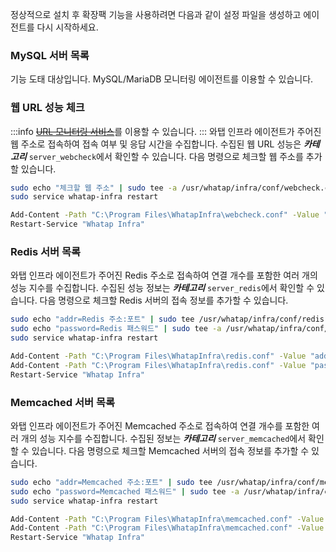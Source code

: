 정상적으로 설치 후 확장팩 기능을 사용하려면 다음과 같이 설정 파일을 생성하고 에이전트를 다시 시작하세요.

### MySQL 서버 목록
기능 도태 대상입니다. MySQL/MariaDB 모니터링 에이전트를 이용할 수 있습니다.

### 웹 URL 성능 체크
:::info
~~[URL 모니터링 서비스](https://guide.whatap.io/whatap_guide/use_guide/url_monitoring/pages/intro.html)~~를 이용할 수 있습니다.
:::
와탭 인프라 에이전트가 주어진 웹 주소로 접속하여 접속 여부 및 응답 시간을 수집합니다. 수집된 웹 URL 성능은 ***카테고리*** `server_webcheck`에서 확인할 수 있습니다. 다음 명령으로 체크할 웹 주소를 추가할 있습니다.

<Tabs>
<TabItem value="lxs" label="Linux Shell">

```bash title=SH
sudo echo "체크할 웹 주소" | sudo tee -a /usr/whatap/infra/conf/webcheck.conf
sudo service whatap-infra restart
```

</TabItem>
<TabItem value="wps" label="Windows Powershell">

```bash title=SH
Add-Content -Path "C:\Program Files\WhatapInfra\webcheck.conf" -Value "체크할 웹 주소"
Restart-Service "Whatap Infra"
```

</TabItem>
</Tabs>

### Redis 서버 목록

와탭 인프라 에이전트가 주어진 Redis 주소로 접속하여 연결 개수를 포함한 여러 개의 성능 지수를 수집합니다. 수집된 성능 정보는 ***카테고리*** `server_redis`에서 확인할 수 있습니다. 다음 명령으로 체크할 Redis 서버의 접속 정보를 추가할 수 있습니다.

<Tabs>
<TabItem value="lxs2" label="Linux Shell">

```bash title=SH
sudo echo "addr=Redis 주소:포트" | sudo tee /usr/whatap/infra/conf/redis.conf
sudo echo "password=Redis 패스워드" | sudo tee -a /usr/whatap/infra/conf/redis.conf
sudo service whatap-infra restart
```

</TabItem>
<TabItem value="wps2" label="Windows Powershell">

```bash title=SH
Add-Content -Path "C:\Program Files\WhatapInfra\redis.conf" -Value "addr=Redis 주소:포트"
Add-Content -Path "C:\Program Files\WhatapInfra\redis.conf" -Value "password=Redis 패스워드"
Restart-Service "Whatap Infra"
```

</TabItem>
</Tabs>

### Memcached 서버 목록

와탭 인프라 에이전트가 주어진 Memcached 주소로 접속하여 연결 개수를 포함한 여러 개의 성능 지수를 수집합니다. 수집된 정보는 ***카테고리*** `server_memcached`에서 확인할 수 있습니다. 다음 명령으로 체크할 Memcached 서버의 접속 정보를 추가할 수 있습니다.

<Tabs>
<TabItem value="lxs3" label="Linux Shell">

```bash title=SH
sudo echo "addr=Memcached 주소:포트" | sudo tee /usr/whatap/infra/conf/memcached.conf
sudo echo "password=Memcached 패스워드" | sudo tee -a /usr/whatap/infra/conf/memcached.conf
sudo service whatap-infra restart
```

</TabItem>
<TabItem value="wps3" label="Windows Powershell">

```bash title=SH
Add-Content -Path "C:\Program Files\WhatapInfra\memcached.conf" -Value "addr=Memcached 주소"
Add-Content -Path "C:\Program Files\WhatapInfra\memcached.conf" -Value "password=Memcached 패스워드"
Restart-Service "Whatap Infra"
```

</TabItem>
</Tabs>